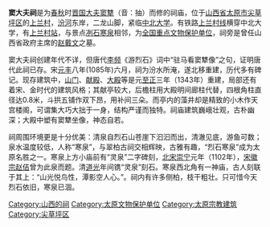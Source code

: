 {{coord|38.01026|112.43299|type:landmark|display=title}}


{{unreferenced|time=2012-2-15}}
{{文物保护单位
| 级别 = 全国
| 名称 = 窦大夫祠
| 图片 = [[File:Temple_of_Douchou_in_Taiyuan_2011-07.JPG|200px]]<br><small>窦大夫祠大殿内[[窦犨|窦犨]]像</small>
| 编号 = 5-231
| 分类 = 古建筑
| 时代 = 最晚[[唐朝|唐]]代至[[清朝|清]]
| 所在 = [[山西省|山西省]][[太原市|太原市]][[尖草坪区|尖草坪区]]
| 登录 = 2001年
| Cat = 山西全国重点文物保护单位
| 备注 ={{maplink|frame=yes|plain=yes|type=point|frame-lat=38.01026|frame-long=112.43299|zoom=12|coord={{coord|38.01026|112.43299}}}}
}}
'''窦大夫祠'''是为[[春秋时期|春秋]]时[[晋国|晋国]][[大夫|大夫]][[窦犨|窦犨]]（音：抽）而修的祠庙，位于[[山西省|山西省]][[太原市|太原市]][[尖草坪区|尖草坪区]]的[[上兰村|上兰村]]，[[汾河|汾河]]东岸，二龙山脚，紧临[[中北大学|中北大学]]。有铁路[[上兰村线|上兰村线]]横穿中北大学，有[[上兰村站|上兰村站]]，与景点[[冽石寒泉|冽石寒泉]]相邻，为[[全国重点文物保护单位|全国重点文物保护单位]]，祠旁是曾任山西省政府主席的[[赵戴文|赵戴文]]之墓。

窦大夫祠创建年代不详，但唐代[[李频|李频]]《游烈石》词中“驻马看窦犨像”之句，证明唐代此祠已存。宋[[元丰_(北宋)|元丰]]八年(1085年)六月，祠为汾水所淹，遂北移重建，历代多有碑记。现存建筑中，[[山门|山门]]、[[献殿|献殿]]、[[大殿|大殿]]等是元[[至正|至正]]三年（1343年）重建，局部还有着宋、金时代的建筑风格；其献亭较大，后檐柱用大殿明间廊柱代替，四根角柱直径达0.8米，斗拱五铺作双下昂，用补间三朵。而亭内的藻井却是精致的小木作天宫楼阁，可谓集大巧大拙于一身，结构严谨而独特。祠庙建筑巍峨壮观，古朴幽深；大殿中塑有窦犨坐像，神态自若。

祠周围环境更是十分优美：清泉自烈石山苍崖下汩汩而出，清澈见底，游鱼可数；泉水温度较低，人称“寒泉”，与翠柏古祠交相辉映，古雅有趣，“烈石寒泉”成为太原名胜之一。寒泉上方小庙前有“灵泉”二字碑刻，[[北宋|北宋]][[崇宁|崇宁]]元年（1102年），[[宋徽宗赵佶|宋徽宗赵佶]]曾为此泉而题。清[[道光|道光]]年间镌“灵泉”刻石。寒泉西北角有一神庙，古人刻联于其上：“山光悦鸟性，潭影空人心。”。祠内有许多侧柏，枝干粗壮。只可惜今天烈石依旧，寒泉已涸。

{{山西全国重点文物保护单位}}
[[Category:山西的祠|Category:山西的祠]]
[[Category:太原文物保护单位|Category:太原文物保护单位]]
[[Category:太原宗教建筑|Category:太原宗教建筑]]
[[Category:尖草坪区|Category:尖草坪区]]